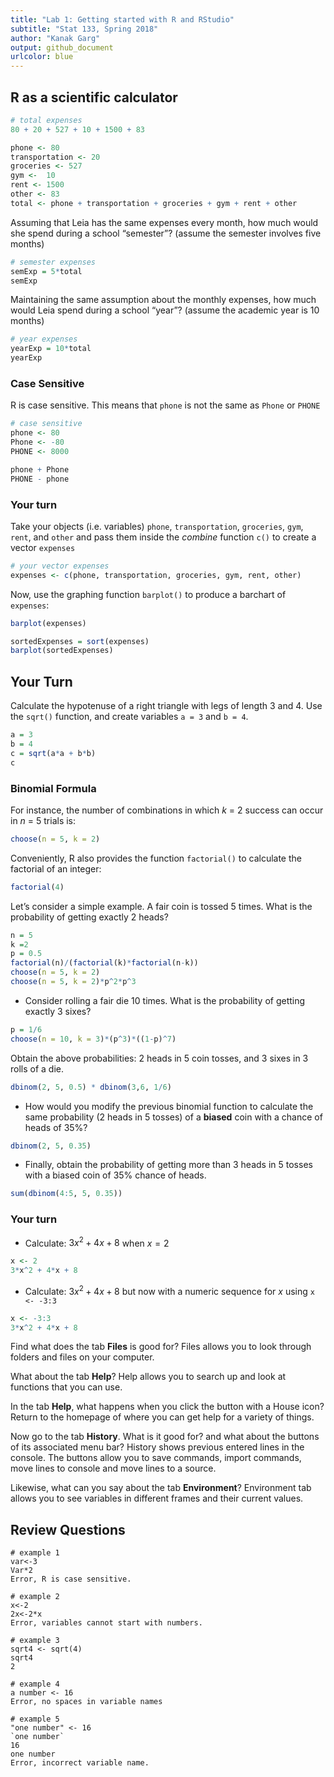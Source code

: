 ```yaml
---
title: "Lab 1: Getting started with R and RStudio"
subtitle: "Stat 133, Spring 2018"
author: "Kanak Garg"
output: github_document
urlcolor: blue
---
```


## R as a scientific calculator

```r
# total expenses
80 + 20 + 527 + 10 + 1500 + 83
```

```r
phone <- 80
transportation <- 20
groceries <- 527
gym <-  10
rent <- 1500
other <- 83
total <- phone + transportation + groceries + gym + rent + other 
```

Assuming that Leia has the same expenses every month, how much would she 
spend during a school "semester"? (assume the semester involves five months)

```r
# semester expenses
semExp = 5*total
semExp

```

Maintaining the same assumption about the monthly expenses, how much would Leia
spend during a school "year"? (assume the academic year is 10 months)

```r
# year expenses
yearExp = 10*total
yearExp
```



### Case Sensitive

R is case sensitive. This means that `phone` is not the same
as `Phone` or `PHONE`

```r
# case sensitive
phone <- 80
Phone <- -80
PHONE <- 8000

phone + Phone
PHONE - phone
```


### Your turn

Take your objects (i.e. variables) `phone`, `transportation`, `groceries`, 
`gym`, `rent`, and `other` and pass them inside the _combine_ function `c()` 
to create a vector `expenses`

```r
# your vector expenses
expenses <- c(phone, transportation, groceries, gym, rent, other)
```

Now, use the graphing function `barplot()` to produce a barchart of 
`expenses`:

```r
barplot(expenses)
```

```r
sortedExpenses = sort(expenses)
barplot(sortedExpenses)
```

## Your Turn

Calculate the hypotenuse of a right triangle with legs of length 3 and 4.
Use the `sqrt()` function, and create variables `a = 3` and `b = 4`.
```r
a = 3
b = 4
c = sqrt(a*a + b*b)
c
```


### Binomial Formula

For instance, the number of combinations in which $k$ = 2 
success can occur in $n$ = 5 trials is:
```r
choose(n = 5, k = 2)
```

Conveniently, R also provides the function `factorial()` to calculate the factorial of an integer:

```r
factorial(4)
```

Let's consider a simple example. A fair coin is tossed 5 times. What is the probability 
of getting exactly 2 heads?
```r
n = 5
k =2
p = 0.5
factorial(n)/(factorial(k)*factorial(n-k))
choose(n = 5, k = 2)
choose(n = 5, k = 2)*p^2*p^3
```


- Consider rolling a fair die 10 times. What is the probability 
of getting exactly 3 sixes?
```r
p = 1/6
choose(n = 10, k = 3)*(p^3)*((1-p)^7)
```



Obtain the above probabilities: 2 heads in 5 coin tosses, and 3 sixes in 3 rolls of a die.
```r
dbinom(2, 5, 0.5) * dbinom(3,6, 1/6)
```

- How would you modify the previous binomial function to calculate the same probability (2 heads in 5 tosses) of a __biased__ coin with a chance of heads of 35%?
```r
dbinom(2, 5, 0.35)
```

- Finally, obtain the probability of getting more than 3 heads in 5 tosses with a biased coin of 35% chance of heads.
```r
sum(dbinom(4:5, 5, 0.35))
```


### Your turn
- Calculate: $3x^2 + 4x + 8$ when $x = 2$
```r
x <- 2
3*x^2 + 4*x + 8
```

- Calculate: $3x^2 + 4x + 8$ but now with a numeric sequence for $x$ using `x <- -3:3`
```r
x <- -3:3
3*x^2 + 4*x + 8
```

Find what does the tab __Files__ is good for? 
Files allows you to look through folders and files on your computer.

What about the tab __Help__?
Help allows you to search up and look at functions that you can use.

In the tab __Help__, what happens when you click the button with a House icon?
Return to the homepage of where you can get help for a variety of things.

Now go to the tab __History__. What is it good for? and what about the buttons of its associated menu bar?
History shows previous entered lines in the console. The buttons allow you to save commands, import commands, move lines to console and move lines to a source.

Likewise, what can you say about the tab __Environment__?
Environment tab allows you to see variables in different frames and their current values.


## Review Questions

```
# example 1
var<-3
Var*2
Error, R is case sensitive.

# example 2
x<-2
2x<-2*x
Error, variables cannot start with numbers.

# example 3
sqrt4 <- sqrt(4)
sqrt4
2

# example 4
a number <- 16
Error, no spaces in variable names

# example 5
"one number" <- 16
`one number`
16
one number
Error, incorrect variable name.
```
